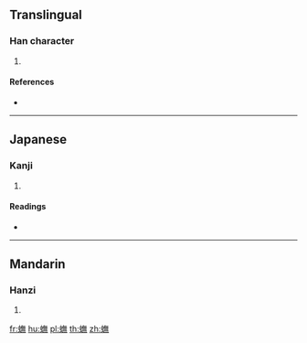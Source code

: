 {{character info/new}}
==Translingual==

===Han character===
{{Han char|rn=142|rad=虫|as=12|sn=18|four=|canj=LIOTF}}

# {{defn|Han|sort=虫12}}

====References====
* {{Han ref|kx=1098.150|dkj=33632|dj=1562.210|hdz=42892.040|uh=87F1|ud=34801}}

----

==Japanese==

===Kanji===
{{ja-kanji|grade=|rs=虫12}}

# {{defn|lang=ja|sort=虫12}}

====Readings====
* {{ja-readings|on=[[ぼう]] (bō), [[む]] (mu), [[ぶ]] (bu)|kun=[[くも]] (kumo)|nanori=}}

----

==Mandarin==

===Hanzi===
{{cmn-hanzi|pin=[[móu]] ([[mou2]])|wg=mou<sup>2</sup>}}

# {{defn|lang=cmn|sort=虫12}}

[[fr:蟱]]
[[hu:蟱]]
[[pl:蟱]]
[[th:蟱]]
[[zh:蟱]]